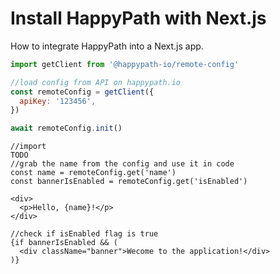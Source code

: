 # Install HappyPath with Next.js

How to integrate HappyPath into a Next.js app.

```js filename="happypath.config.js"
import getClient from '@happypath-io/remote-config'

//load config from API on happypath.io
const remoteConfig = getClient({
  apiKey: '123456',
})
```

```js filename="__app.tsx"
await remoteConfig.init()
```

```tsx filename="index.tsx"
//import
TODO
//grab the name from the config and use it in code
const name = remoteConfig.get('name')
const bannerIsEnabled = remoteConfig.get('isEnabled')

<div>
  <p>Hello, {name}!</p>
</div>

//check if isEnabled flag is true
{if bannerIsEnabled && (
  <div className="banner">Wecome to the application!</div>
)}

```
